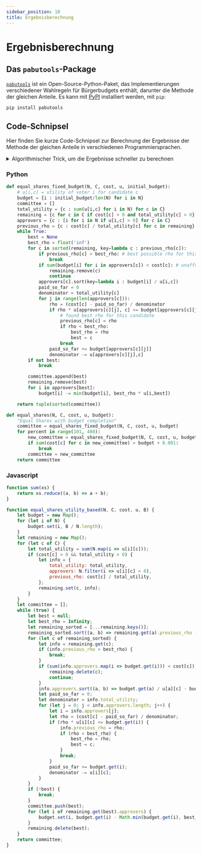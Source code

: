 ```yaml
---
sidebar_position: 10
title: Ergebnisberechnung
---
```



# Ergebnisberechnung

<!-- Todo: talk about using floats or fractions. -->

## Das `pabutools`-Package

[`pabutools`](https://github.com/Grzesiek3713/pabutools) ist ein Open-Source-Python-Paket, das Implementierungen verschiedener Wahlregeln für Bürgerbudgets enthält, darunter die Methode der gleichen Anteile.
Es kann mit [PyPI](https://pypi.org/project/pabutools/) installiert werden, mit `pip`:

```bash
pip install pabutools
```

## Code-Schnipsel

Hier finden Sie kurze Code-Schnipsel zur Berechnung der Ergebnisse der Methode der gleichen Anteile in verschiedenen Programmiersprachen.

<details>
<summary>Algorithmischer Trick, um die Ergebnisse schneller zu berechnen</summary>
<div>
<p>
Während der Berechnung muss der Algorithmus wiederholt die "<a href="../explanation">effektive Stimmenzahl</a>" für jedes Projekt berechnen, was recht aufwendig ist. Dieser Teil kann beschleunigt werden, indem die effektive Stimmenzahl nur dann neu berechnet wird, wenn sie wichtig ist.
</p>
<p>
Die wichtigste Beobachtung ist, dass die effektive Stimmenzahl über Dauer immer niedriger wird. Bei der Implementierung gehen wir wie folgt vor: Wir beginnen mit dem Projekt, das in der vorherigen Runde die höchste effektive Stimmenzahl hatte. Wir berechnen die effektive Stimmenzahl für dieses Projekt neu. Dann vergleichen wir seine neue effektive Stimmenzahl mit der effektiven Stimmenzahl des Projekts mit der zweithöchsten effektiven Stimmenzahl in der vorherigen Runde. Wenn die neue effektive Stimmenzahl höher ist als die vorherige effektive Stimmenzahl des zweithöchsten Projekts, dann wissen wir, dass wir das Projekt mit der höchsten effektiven Stimmenzahl in der aktuellen Runde gefunden haben (denn alle anderen Projekte hatten zuvor eine niedrigere effektive Stimmenzahl, die in der Zwischenzeit nur noch weiter gesunken sein kann). Wir können es also sofort auswählen.
</p>
<p>
Diese Optimierung wird in allen Algorithmen auf dieser Seite verwendet.
</p>
</div>
</details>

### Python

```python
def equal_shares_fixed_budget(N, C, cost, u, initial_budget):
    # u[i,c] = utility of voter i for candidate c
    budget = {i : initial_budget/len(N) for i in N}
    committee = []
    total_utility = {c : sum(u[i,c] for i in N) for c in C}
    remaining = {c for c in C if cost[c] > 0 and total_utility[c] > 0} # throw away dummy candidates
    approvers = {c : [i for i in N if u[i,c] > 0] for c in C}
    previous_rho = {c : cost[c] / total_utility[c] for c in remaining}
    while True:
        best = None
        best_rho = float('inf')
        for c in sorted(remaining, key=lambda c : previous_rho[c]):
            if previous_rho[c] > best_rho: # best possible rho for this round still isn't good enough
                break
            if sum(budget[i] for i in approvers[c]) < cost[c]: # unaffordable, can delete
                remaining.remove(c)
                continue
            approvers[c].sort(key=lambda i : budget[i] / u[i,c])
            paid_so_far = 0
            denominator = total_utility[c]
            for j in range(len(approvers[c])):
                rho = (cost[c] - paid_so_far) / denominator
                if rho * u[approvers[c][j], c] <= budget[approvers[c][j]]:
                    # found best rho for this candidate
                    previous_rho[c] = rho
                    if rho < best_rho:
                        best_rho = rho
                        best = c
                    break
                paid_so_far += budget[approvers[c][j]]
                denominator -= u[approvers[c][j],c]
        if not best:
            break

        committee.append(best)
        remaining.remove(best)
        for i in approvers[best]:
            budget[i] -= min(budget[i], best_rho * u[i,best])

    return tuple(sorted(committee))

def equal_shares(N, C, cost, u, budget):
    "Equal Shares with budget completion"
    committee = equal_shares_fixed_budget(N, C, cost, u, budget)
    for percent in range(101, 400):
        new_committee = equal_shares_fixed_budget(N, C, cost, u, budget * percent / 100)
        if sum(cost[c] for c in new_committee) > budget + 0.001:
            break
        committee = new_committee
    return committee
```

### Javascript

```javascript
function sum(xs) {
    return xs.reduce((a, b) => a + b);
}

function equal_shares_utility_based(N, C, cost, u, B) {
    let budget = new Map();
    for (let i of N) {
        budget.set(i, B / N.length);
    }
    let remaining = new Map();
    for (let c of C) {
        let total_utility = sum(N.map(i => u[i][c]));
        if (cost[c] > 0 && total_utility > 0) {
            let info = {
                total_utility: total_utility,
                approvers: N.filter(i => u[i][c] > 0),
                previous_rho: cost[c] / total_utility,
            };
            remaining.set(c, info);
        }
    }
    let committee = [];
    while (true) {
        let best = null;
        let best_rho = Infinity;
        let remaining_sorted = [...remaining.keys()];
        remaining_sorted.sort((a, b) => remaining.get(a).previous_rho - remaining.get(b).previous_rho);
        for (let c of remaining_sorted) {
            let info = remaining.get(c);
            if (info.previous_rho > best_rho) {
                break;
            }
            if (sum(info.approvers.map(i => budget.get(i))) < cost[c]) {
                remaining.delete(c);
                continue;
            }
            info.approvers.sort((a, b) => budget.get(a) / u[a][c] - budget.get(b) / u[b][c]);
            let paid_so_far = 0;
            let denominator = info.total_utility;
            for (let j = 0; j < info.approvers.length; j++) {
                let i = info.approvers[j];
                let rho = (cost[c] - paid_so_far) / denominator;
                if (rho * u[i][c] <= budget.get(i)) {
                    info.previous_rho = rho;
                    if (rho < best_rho) {
                        best_rho = rho;
                        best = c;
                    }
                    break;
                }
                paid_so_far += budget.get(i);
                denominator -= u[i][c];
            }
        }
        if (!best) {
            break;
        }
        committee.push(best);
        for (let i of remaining.get(best).approvers) {
            budget.set(i, budget.get(i) - Math.min(budget.get(i), best_rho * u[i][best]));
        }
        remaining.delete(best);
    }
    return committee;
}
```